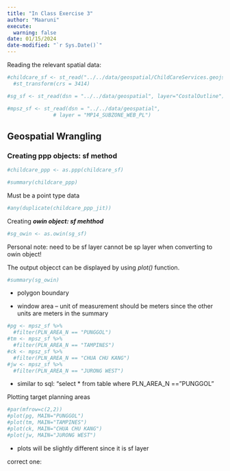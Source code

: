 ```yaml
---
title: "In Class Exercise 3"
author: "Maaruni"
execute: 
  warning: false
date: 01/15/2024
date-modified: "`r Sys.Date()`"
---
```


Reading the relevant spatial data:

```r
#childcare_sf <- st_read("../../data/geospatial/ChildCareServices.geojson") %>%
  #st_transform(crs = 3414)
```

```r
#sg_sf <- st_read(dsn = "../../data/geospatial", layer="CostalOutline")
```

```r
#mpsz_sf <- st_read(dsn = "../../data/geospatial", 
               # layer = "MP14_SUBZONE_WEB_PL")
```

### 

## Geospatial Wrangling

### Creating ppp objects: sf method

```r
#childcare_ppp <- as.ppp(childcare_sf)

```

```r
#summary(childcare_ppp)
```

Must be a point type data

```r
#any(duplicate(childcare_ppp_jit))
```

Creating ***owin object: sf mehthod***

```r
#sg_owin <- as.owin(sg_sf)
```

Personal note: need to be sf layer cannot be sp layer when converting to owin object!

The output objecct can be displayed by using *plot()* function.

```r
#summary(sg_owin)
```

-   polygon boundary

-   window area – unit of measurement should be meters since the other units are meters in the summary

```r
#pg <- mpsz_sf %>%
  #filter(PLN_AREA_N == "PUNGGOL")
#tm <- mpsz_sf %>%
  #filter(PLN_AREA_N == "TAMPINES")
#ck <- mpsz_sf %>%
  #filter(PLN_AREA_N == "CHUA CHU KANG")
#jw <- mpsz_sf %>%
  #filter(PLN_AREA_N == "JURONG WEST")
```

-   similar to sql: "select \* from table where PLN_AREA_N == "PUNGGOL"

Plotting target planning areas

```r
#par(mfrow=c(2,2))
#plot(pg, MAIN="PUNGGOL")
#plot(tm, MAIN="TAMPINES")
#plot(ck, MAIN="CHUA CHU KANG")
#plot(jw, MAIN="JURONG WEST")
```

-   plots will be slightly different since it is sf layer

correct one:
